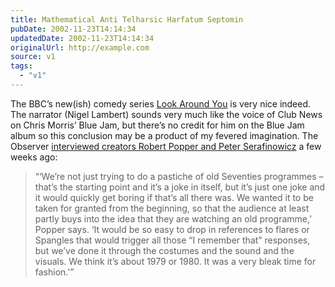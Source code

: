 ```yaml
---
title: Mathematical Anti Telharsic Harfatum Septomin
pubDate: 2002-11-23T14:14:34
updatedDate: 2002-11-23T14:14:34
originalUrl: http://example.com
source: v1
tags:
  - "v1"
---
```


The BBC&#8217;s new(ish) comedy series [Look Around You][1] is very nice indeed. The narrator (Nigel Lambert) sounds very much like the voice of Club News on Chris Morris&#8217; Blue Jam, but there&#8217;s no credit for him on the Blue Jam album so this conclusion may be a product of my fevered imagination. The Observer [interviewed creators Robert Popper and Peter Serafinowicz][2] a few weeks ago:

> &#8220;&#8216;We&#8217;re not just trying to do a pastiche of old Seventies programmes &#8211; that&#8217;s the starting point and it&#8217;s a joke in itself, but it&#8217;s just one joke and it would quickly get boring if that&#8217;s all there was. We wanted it to be taken for granted from the beginning, so that the audience at least partly buys into the idea that they are watching an old programme,&#8217; Popper says. &#8216;It would be so easy to drop in references to flares or Spangles that would trigger all those &#8220;I remember that&#8221; responses, but we&#8217;ve done it through the costumes and the sound and the visuals. We think it&#8217;s about 1979 or 1980. It was a very bleak time for fashion.'&#8221;

[1]: http://www.bbc.co.uk/comedy/lookaroundyou/ "BBC Comedy: Look Around You"
[2]: http://www.observer.co.uk/screen/story/0,6903,805343,00.html "The Observer: Laboratory humour"
